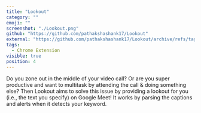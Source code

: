 ```yaml
---
title: "Lookout"
category: ""
emoji: ""
screenshot: "./Lookout.png"
github: "https://github.com/pathakshashank17/Lookout"
external: "https://github.com/pathakshashank17/Lookout/archive/refs/tags/v1.0.zip"
tags:
  - Chrome Extension
visible: true
position: 4
---
```


Do you zone out in the middle of your video call? Or are you super productive and want to multitask by attending the
call & doing something else? Then Lookout aims to solve this issue by providing a lookout for you (i.e., the text you specify)
on Google Meet! It works by parsing the captions and alerts when it detects your keyword.
